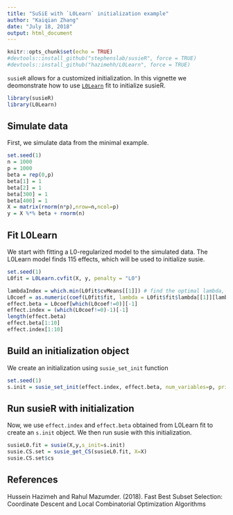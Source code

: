 ```yaml
---
title: "SuSiE with `L0Learn` initialization example"
author: "Kaiqian Zhang"
date: "July 18, 2018"
output: html_document
---
```


```r
knitr::opts_chunk$set(echo = TRUE)
#devtools::install_github("stephenslab/susieR", force = TRUE)
#devtools::install_github("hazimehh/L0Learn", force = TRUE)
```

`susieR` allows for a customized initialization. In this vignette we deomonstrate how to use [`L0Learn`](https://github.com/hazimehh/L0Learn) fit to initialize susieR.

```r
library(susieR)
library(L0Learn)
```

## Simulate data

First, we simulate data from the minimal example.

```r
set.seed(1)
n = 1000
p = 1000
beta = rep(0,p)
beta[1] = 1
beta[2] = 1
beta[300] = 1
beta[400] = 1
X = matrix(rnorm(n*p),nrow=n,ncol=p)
y = X %*% beta + rnorm(n)
```

## Fit L0Learn 

We start with fitting a L0-regularized model to the simulated data. The L0Learn model finds 115 effects, which will be used to initialize susie.

```r
set.seed(1)
L0fit = L0Learn.cvfit(X, y, penalty = "L0")
```

```r
lambdaIndex = which.min(L0fit$cvMeans[[1]]) # find the optimal lambda, which has minimum cv error
L0coef = as.numeric(coef(L0fit$fit, lambda = L0fit$fit$lambda[[1]][lambdaIndex]))
effect.beta = L0coef[which(L0coef!=0)][-1]
effect.index = (which(L0coef!=0)-1)[-1] 
length(effect.beta)
effect.beta[1:10]
effect.index[1:10]
```

## Build an initialization object

We create an initialization using `susie_set_init` function

```r
set.seed(1)
s.init = susie_set_init(effect.index, effect.beta, num_variables=p, prior_variance=0.2, residual_variance=as.numeric(var(y)))
```

## Run susieR with initialization

Now, we use `effect.index` and `effect.beta` obtained from L0Learn fit to create an `s.init` object. We then run susie with this initialization.  

```r
susieL0.fit = susie(X,y,s_init=s.init)
susie.CS.set = susie_get_CS(susieL0.fit, X=X)
susie.CS.set$cs
```

## References

Hussein Hazimeh and Rahul Mazumder. (2018). Fast Best Subset Selection: Coordinate Descent and Local Combinatorial Optimization Algorithms
